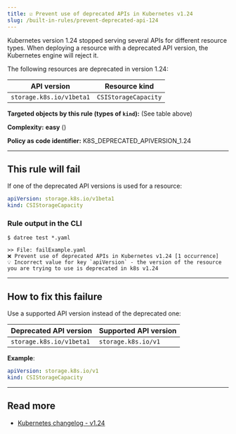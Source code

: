 ```yaml
---
title: ☑️ Prevent use of deprecated APIs in Kubernetes v1.24
slug: /built-in-rules/prevent-deprecated-api-124
---
```



Kubernetes version 1.24 stopped serving several APIs for different resource types. When deploying a resource with a deprecated API version, the Kubernetes engine will reject it.

The following resources are deprecated in version 1.24:

| API version | Resource kind |
|-------------|---------------|
| `storage.k8s.io/v1beta1` | `CSIStorageCapacity` |

**Targeted objects by this rule (types of **`kind`**):** (See table above)

**Complexity:** **easy** (<Complexity/>)

**Policy as code identifier:** K8S_DEPRECATED_APIVERSION_1.24

---

## This rule will fail

If one of the deprecated API versions is used for a resource:

```yaml
apiVersion: storage.k8s.io/v1beta1
kind: CSIStorageCapacity
```

### Rule output in the CLI

```terminal
$ datree test *.yaml

>> File: failExample.yaml
❌ Prevent use of deprecated APIs in Kubernetes v1.24 [1 occurrence]
💡 Incorrect value for key `apiVersion` - the version of the resource you are trying to use is deprecated in k8s v1.24
```

---

## How to fix this failure

Use a supported API version instead of the deprecated one:

| Deprecated API version | Supported API version |
|-------------|---------------|
| `storage.k8s.io/v1beta1` | `storage.k8s.io/v1` |

**Example**:  

```yaml
apiVersion: storage.k8s.io/v1
kind: CSIStorageCapacity
```

---

## Read more

- [Kubernetes changelog - v1.24](https://github.com/kubernetes/kubernetes/blob/master/CHANGELOG/CHANGELOG-1.24.md#deprecations-and-removals)
